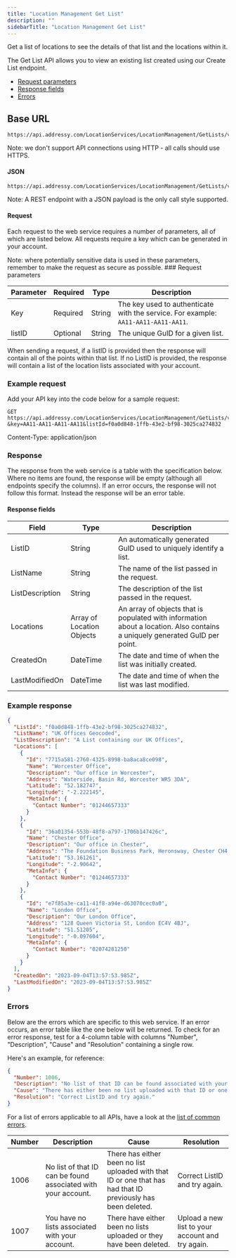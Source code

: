 ```yaml
---
title: "Location Management Get List"
description: ""
sidebarTitle: "Location Management Get List"
---
```


Get a list of locations to see the details of that list and the locations within it.

The Get List API allows you to view an existing list created using our Create List endpoint.

- [Request parameters](#request-parameters)
- [Response fields](#response-fields)
- [Errors](#errors)

## Base URL

```
https://api.addressy.com/LocationServices/LocationManagement/GetLists/v1.00
```

Note: we don't support API connections using HTTP - all calls should use HTTPS.

#### JSON

```
https://api.addressy.com/LocationServices/LocationManagement/GetLists/v1.00/json4.ws?
```

<Note>
  Note: A REST endpoint with a JSON payload is the only call style supported.
</Note>

#### Request

Each request to the web service requires a number of parameters, all of which are listed below. All requests require a key which can be generated in your account.

<Note>
  Note: where potentially sensitive data is used in these parameters, remember
  to make the request as secure as possible.
</Note>
### Request parameters

| Parameter | Required | Type   | Description                                                                        |
| --------- | -------- | ------ | ---------------------------------------------------------------------------------- |
| Key       | Required | String | The key used to authenticate with the service. For example: `AA11-AA11-AA11-AA11`. |
| listID    | Optional | String | The unique GuID for a given list.                                                  |

When sending a request, if a listID is provided then the response will contain all of the points within that list. If no ListID is provided, the response will contain a list of the location lists associated with your account.

### Example request

Add your API key into the code below for a sample request:

```
GET https://api.addressy.com/LocationServices/LocationManagement/GetLists/v1.00/json4.ws?&key=AA11-AA11-AA11-AA11&listId=f0a0d848-1ffb-43e2-bf98-3025ca274832
```

Content-Type: application/json

### Response

The response from the web service is a table with the specification below. Where no items are found, the response will be empty (although all endpoints specify the columns). If an error occurs, the response will not follow this format. Instead the response will be an error table.

#### Response fields

| Field           | Type                      | Description                                                                                                                 |
| --------------- | ------------------------- | --------------------------------------------------------------------------------------------------------------------------- |
| ListID          | String                    | An automatically generated GuID used to uniquely identify a list.                                                           |
| ListName        | String                    | The name of the list passed in the request.                                                                                 |
| ListDescription | String                    | The description of the list passed in the request.                                                                          |
| Locations       | Array of Location Objects | An array of objects that is populated with information about a location. Also contains a uniquely generated GuID per point. |
| CreatedOn       | DateTime                  | The date and time of when the list was initially created.                                                                   |
| LastModifiedOn  | DateTime                  | The date and time of when the list was last modified.                                                                       |

### Example response

```json
{
  "ListId": "f0a0d848-1ffb-43e2-bf98-3025ca274832",
  "ListName": "UK Offices Geocoded",
  "ListDescription": "A List containing our UK Offices",
  "Locations": [
    {
      "Id": "7715a581-2760-4325-8998-ba8aca8ce098",
      "Name": "Worcester Office",
      "Description": "Our office in Worcester",
      "Address": "Waterside, Basin Rd, Worcester WR5 3DA",
      "Latitude": "52.182747",
      "Longitude": "-2.222145",
      "MetaInfo": {
        "Contact Number": "01244657333"
      }
    },
    {
      "Id": "36a01354-553b-48f8-a797-1706b147426c",
      "Name": "Chester Office",
      "Description": "Our office in Chester",
      "Address": "The Foundation Business Park, Heronsway, Chester CH4 9GB",
      "Latitude": "53.161261",
      "Longitude": "-2.90642",
      "MetaInfo": {
        "Contact Number": "01244657333"
      }
    },
    {
      "Id": "e7f85a3e-ca11-41f8-a94e-d63070cec0a0",
      "Name": "London Office",
      "Description": "Our London Office",
      "Address": "128 Queen Victoria St, London EC4V 4BJ",
      "Latitude": "51.51205",
      "Longitude": "-0.097604",
      "MetaInfo": {
        "Contact Number": "02074281250"
      }
    }
  ],
  "CreatedOn": "2023-09-04T13:57:53.985Z",
  "LastModifiedOn": "2023-09-04T13:57:53.985Z"
}
```

### Errors

Below are the errors which are specific to this web service. If an error occurs, an error table like the one below will be returned. To check for an error response, test for a 4-column table with columns "Number", "Description", "Cause" and "Resolution" containing a single row.

Here's an example, for reference:

```json
{
  "Number": 1006,
  "Description": "No list of that ID can be found associated with your account.",
  "Cause": "There has either been no list uploaded with that ID or one that has had that ID previously has been deleted.",
  "Resolution": "Correct ListID and try again."
}
```

For a list of errors applicable to all APIs, have a look at the [list of common errors](/apis/generic-errors/).

| Number | Description                                                   | Cause                                                                                                        | Resolution                                       |
| ------ | ------------------------------------------------------------- | ------------------------------------------------------------------------------------------------------------ | ------------------------------------------------ |
| 1006   | No list of that ID can be found associated with your account. | There has either been no list uploaded with that ID or one that has had that ID previously has been deleted. | Correct ListID and try again.                    |
| 1007   | You have no lists associated with your account.               | There have either been no lists uploaded or they have been deleted.                                          | Upload a new list to your account and try again. |
